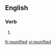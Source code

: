 ==English==

===Verb===
{{head|en|verb form}}

# {{en-past of|reunify}}

[[fr:reunified]]
[[vi:reunified]]